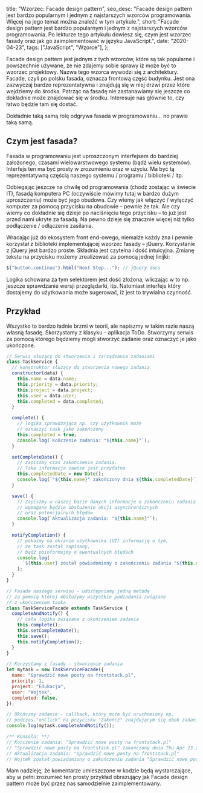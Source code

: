   title: "Wzorzec: Facade design pattern",
  seo_desc:
    "Facade design pattern jest bardzo popularnym i jednym z najstarszych wzorców programowania. Więcej na jego temat można znaleźć w tym artykule.",
  short:
    "Facade design pattern jest bardzo popularnym i jednym z najstarszych wzorców programowania. Po lekturze tego artykułu dowiesz się, czym jest wzorzec fasady oraz jak go zaimplementować w języku JavaScript.",
  date: "2020-04-23",
  tags: ["JavaScript", "Wzorce"],
};

Facade design pattern jest jednym z tych wzorców, które są tak popularne i powszechnie używane, że nie zdajemy sobie sprawy iż może być to wzorzec projektowy. Nazwa tego wzorca wywodzi się z architektury. Facade, czyli po polsku fasada, oznacza frontową część budynku. Jest ona zazwyczaj bardzo reprezentatywna i znajdują się w niej drzwi przez które wejdziemy do środka. Patrząc na fasadę nie zastanawiamy się jeszcze co dokładnie może znajdować się w środku. Interesuje nas głównie to, czy łatwo będzie tam się dostać.

Dokładnie taką samą rolę odgrywa fasada w programowaniu… no prawie taką samą.

## Czym jest fasada?

Fasada w programowaniu jest uproszczonym interfejsem do bardziej założonego, czasami wielowarstwowego systemu (bądź wielu systemów). Interfejs ten ma być prosty w zrozumieniu oraz w użyciu. Ma być tą reprezentatywną częścią naszego systemu / programu / biblioteki / itp.

Odbiegając jeszcze na chwilę od programowania (chodź zostając w świecie IT), fasadą komputera PC (oczywiście mówimy tutaj w bardzo dużym uproszczeniu) może być jego obudowa. Czy wiemy jak włączyć / wyłączyć komputer za pomocą przycisku na obudowie – pewnie że tak. Ale czy wiemy co dokładnie się dzieje po naciśnięciu tego przycisku – to już jest przed nami ukryte za fasadą. Na pewno dzieje się znacznie więcej niż tylko podłączenie / odłączenie zasilania.

Wracając już do ekosystem front end-owego, niemalże każdy zna i pewnie korzystał z biblioteki implementującej wzorzec fasady – jQuery.
Korzystanie z jQuery jest bardzo proste. Składnia jest czytelna i dość intuicyjna. Zmianę tekstu na przycisku możemy zrealizować za pomocą jednej linijki:

```js
$("button.continue").html("Next Step..."); // jQuery docs
```

Logika schowana za tym selektorem jest dość złożona, wliczając w to np. jeszcze sprawdzanie wersji przeglądarki, itp. Natomiast interfejs który dostajemy do użytkowania może sugerować, iż jest to trywialna czynność.

## Przykład

Wszystko to bardzo ładnie brzmi w teorii, ale napiszmy w takim razie naszą własną fasadę. Skorzystamy z klasyku – aplikacja ToDo. Stworzymy serwis za pomocą którego będziemy mogli stworzyć zadanie oraz oznaczyć je jako ukończone.

```js
// Serwis służący do stworzenia i zarządzania zadaniami
class TaskService {
  // konstruktor służący do stworzenia nowego zadania
  constructor(data) {
    this.name = data.name;
    this.priority = data.priority;
    this.project = data.project;
    this.user = data.user;
    this.completed = data.completed;
  }

  complete() {
    // logika sprawdzająca np. czy użytkownik może
    // oznaczyć task jako zakończony
    this.completed = true;
    console.log(`Kończenie zadania: "${this.name}"`);
  }

  setCompleteDate() {
    // zapiszmy czas zakończenia zadania.
    // Taka informacja zawsze jest przydatna
    this.completedDate = new Date();
    console.log(`"${this.name}" zakończony dnia ${this.completedDate}`);
  }

  save() {
    // Zapiszmy w naszej bazie danych informacje o zakończeniu zadania
    // wymagane będzie obsłużenie akcji asynchronicznych
    // oraz potencjalnych błędów
    console.log(`Aktualizacja zadania: "${this.name}"`);
  }

  notifyCompletion() {
    // pokażmy na ekranie użytkownika (UI) informację o tym,
    // że task został zapisany,
    // bądź poinformujmy o ewentualnych błędach
    console.log(
      `${this.user} został powiadomiony o zakończeniu zadania "${this.name}"`
    );
  }
}

// Fasada naszego serwisu - udostępniamy jedną metodę
// za pomocą której obsłużymy wszystkie podzadania związane
// z ukończeniem taska
class TaskServiceFacade extends TaskService {
  completeAndNotify() {
    // cała logika związana z ukończeniem zadania
    this.complete();
    this.setCompleteDate();
    this.save();
    this.notifyCompletion();
  }
}

// Korzystamy z fasady - stworzenie zadania
let mytask = new TaskServiceFacade({
  name: "Sprawdzić nowe posty na frontstack.pl",
  priority: 1,
  project: "Edukacja",
  user: "Wojtek",
  completed: false,
});

// Ukończmy zadanie - callback, który może być uruchomiony np.
// podczas "onClick" na przycisku "Zakończ" znajdującym się obok zadania
console.log(mytask.completeAndNotify());

/** Konsola: **/
// Kończenie zadania: "Sprawdzić nowe posty na frontstack.pl"
// "Sprawdzić nowe posty na frontstack.pl" zakończony dnia Thu Apr 23 2020 20:46:26 GMT+0200 (czas środkowoeuropejski letni)
// Aktualizacja zadania: "Sprawdzić nowe posty na frontstack.pl"
// Wojtek został powiadomiony o zakończeniu zadania "Sprawdzić nowe posty na frontstack.pl"
```

Mam nadzieję, że komentarze umieszczone w kodzie będą wystarczające, aby w pełni zrozumieć ten prosty przykład obrazujący jak Facade design pattern może być przez nas samodzielnie zaimplementowany.
